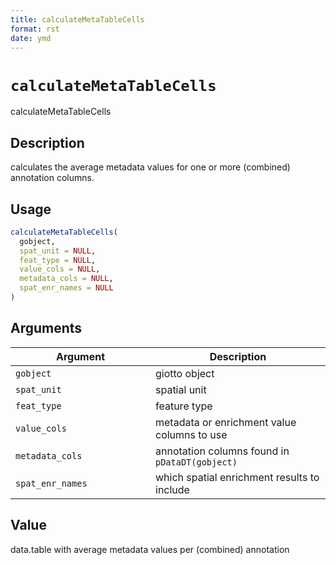 ```yaml
--- 
title: calculateMetaTableCells 
format: rst 
date: ymd 
--- 
```

# `calculateMetaTableCells`

calculateMetaTableCells


## Description

calculates the average metadata values for one or more (combined) annotation columns.


## Usage

```r
calculateMetaTableCells(
  gobject,
  spat_unit = NULL,
  feat_type = NULL,
  value_cols = NULL,
  metadata_cols = NULL,
  spat_enr_names = NULL
)
```


## Arguments

Argument      |Description
------------- |----------------
`gobject`     |     giotto object
`spat_unit`     |     spatial unit
`feat_type`     |     feature type
`value_cols`     |     metadata or enrichment value columns to use
`metadata_cols`     |     annotation columns found in `pDataDT(gobject)`
`spat_enr_names`     |     which spatial enrichment results to include


## Value

data.table with average metadata values per (combined) annotation


